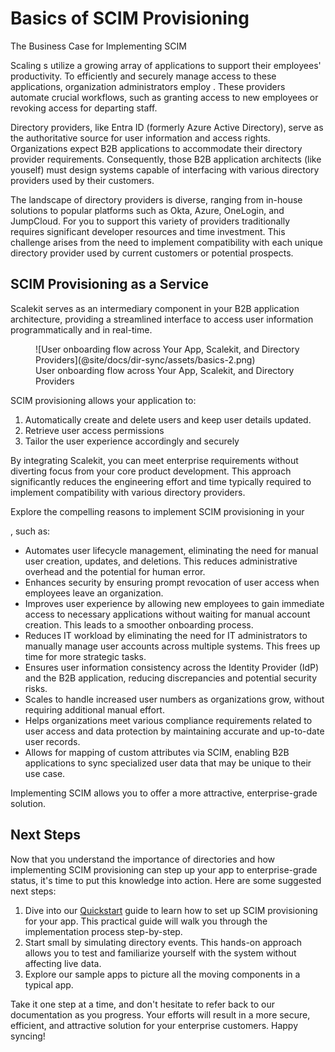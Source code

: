 # Basics of SCIM Provisioning

<Subtitle> The Business Case for Implementing SCIM </Subtitle>

Scaling <TermTip jargon="organization" />s utilize a growing array of applications to support their
employees' productivity. To efficiently and securely manage access to these applications,
organization administrators employ <TermTip jargon="Directory Provider" />. These providers automate
crucial workflows, such as granting access to new employees or revoking access for departing staff.

Directory providers, like Entra ID (formerly Azure Active Directory), serve as the authoritative
source for user information and access rights. Organizations expect B2B applications to accommodate
their directory provider requirements. Consequently, those B2B application architects (like youself)
must design systems capable of interfacing with various directory providers used by their customers.

The landscape of directory providers is diverse, ranging from in-house solutions to popular
platforms such as Okta, Azure, OneLogin, and JumpCloud. For you to support this variety of providers
traditionally requires significant developer resources and time investment. This challenge arises
from the need to implement compatibility with each unique directory provider used by current
customers or potential prospects.

## SCIM Provisioning as a Service

Scalekit serves as an intermediary component in your B2B application architecture, providing a
streamlined interface to access user information programmatically and in real-time.

<figure>
  ![User onboarding flow across Your App, Scalekit, and Directory
  Providers](@site/docs/dir-sync/assets/basics-2.png)
  <figcaption>User onboarding flow across Your App, Scalekit, and Directory Providers</figcaption>
</figure>

SCIM provisioning allows your application to:

1. Automatically create and delete users and keep user details updated.
2. Retrieve user access permissions
3. Tailor the user experience accordingly and securely

By integrating Scalekit, you can meet enterprise requirements without diverting focus from your core
product development. This approach significantly reduces the engineering effort and time typically
required to implement compatibility with various directory providers.

Explore the compelling reasons to implement SCIM provisioning in your

<TermTip jargon="B2B SaaS app" />, such as:

- Automates user lifecycle management, eliminating the need for manual user creation, updates, and
  deletions. This reduces administrative overhead and the potential for human error.
- Enhances security by ensuring prompt revocation of user access when employees leave an
  organization.
- Improves user experience by allowing new employees to gain immediate access to necessary
  applications without waiting for manual account creation. This leads to a smoother onboarding
  process.
- Reduces IT workload by eliminating the need for IT administrators to manually manage user accounts
  across multiple systems. This frees up time for more strategic tasks.
- Ensures user information consistency across the Identity Provider (IdP) and the B2B application,
  reducing discrepancies and potential security risks.
- Scales to handle increased user numbers as organizations grow, without requiring additional manual
  effort.
- Helps organizations meet various compliance requirements related to user access and data
  protection by maintaining accurate and up-to-date user records.
- Allows for mapping of custom attributes via SCIM, enabling B2B applications to sync specialized
  user data that may be unique to their use case.

Implementing SCIM allows you to offer a more attractive, enterprise-grade solution.

## Next Steps

Now that you understand the importance of directories and how implementing SCIM provisioning can
step up your app to enterprise-grade status, it's time to put this knowledge into action. Here are
some suggested next steps:

1. Dive into our [Quickstart](/dir-sync/quickstart) guide to learn how to set up SCIM provisioning
   for your app. This practical guide will walk you through the implementation process step-by-step.
2. Start small by simulating directory events. This hands-on approach allows you to test and
   familiarize yourself with the system without affecting live data.
3. Explore our sample apps to picture all the moving components in a typical app.

Take it one step at a time, and don't hesitate to refer back to our documentation as you progress.
Your efforts will result in a more secure, efficient, and attractive solution for your enterprise
customers. Happy syncing!
